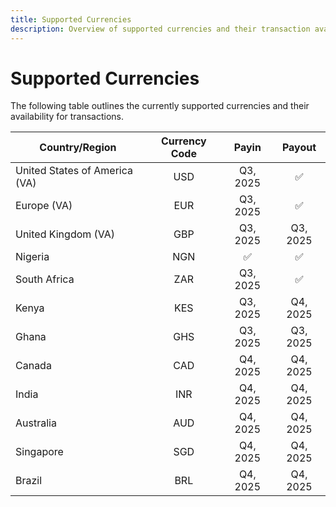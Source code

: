 ```yaml
---
title: Supported Currencies
description: Overview of supported currencies and their transaction availability.
---
```


# Supported Currencies

The following table outlines the currently supported currencies and their availability for transactions.

| Country/Region                | Currency Code | Payin   | Payout   |
|-------------------------------|:-------------:|:-------:|:--------:|
| United States of America (VA) | USD           | Q3, 2025      | ✅       |
| Europe (VA)                   | EUR           | Q3, 2025      | ✅       |
| United Kingdom (VA)           | GBP           | Q3, 2025| Q3, 2025 |
| Nigeria                       | NGN           | ✅      | ✅       |
| South Africa                  | ZAR           | Q3, 2025      | ✅       |
| Kenya                         | KES           | Q3, 2025      | Q4, 2025 |
| Ghana                         | GHS           | Q3, 2025| Q3, 2025 |
| Canada                        | CAD           | Q4, 2025| Q4, 2025 |
| India                         | INR           | Q4, 2025| Q4, 2025 |
| Australia                     | AUD           | Q4, 2025| Q4, 2025 |
| Singapore                     | SGD           | Q4, 2025| Q4, 2025 |
| Brazil                        | BRL           | Q4, 2025| Q4, 2025 |